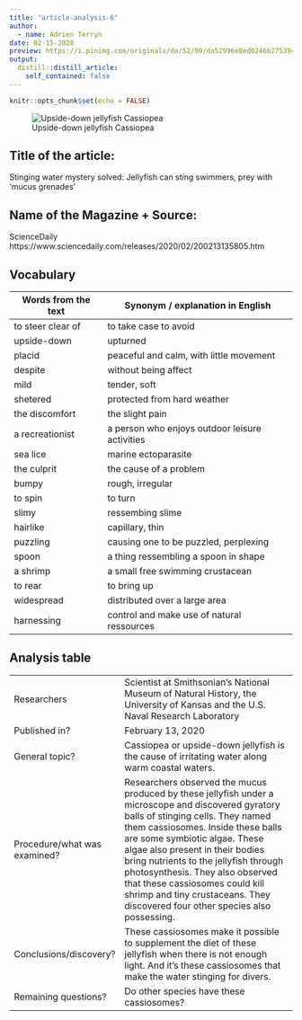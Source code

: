 ```yaml
---
title: "article-analysis-6"
author:
  - name: Adrien Terryn
date: 02-15-2020
preview: https://i.pinimg.com/originals/da/52/99/da52996e8ed0246b275394800e7edb8b.jpg
output:
  distill::distill_article:
    self_contained: false
---
```


```r
knitr::opts_chunk$set(echo = FALSE)
```

![Upside-down jellyfish Cassiopea ](https://i.pinimg.com/originals/da/52/99/da52996e8ed0246b275394800e7edb8b.jpg)

## Title of the article:

Stinging water mystery solved: Jellyfish can sting swimmers, prey with 'mucus grenades'

## Name of the Magazine + Source:

 ScienceDaily  https://www.sciencedaily.com/releases/2020/02/200213135805.htm

## Vocabulary

| Words from the text | Synonym / explanation in English               |
| ------------------- | ---------------------------------------------- |
| to steer clear of   | to take case to avoid                          |
| upside-down         | upturned                                       |
| placid              | peaceful and calm, with little movement        |
| despite             | without being affect                           |
| mild                | tender, soft                                   |
| shetered            | protected from hard weather                    |
| the discomfort      | the slight pain                                |
| a recreationist     | a person who enjoys outdoor leisure activities |
| sea lice            | marine ectoparasite                            |
| the culprit         | the cause of a problem                         |
| bumpy               | rough, irregular                               |
| to spin             | to turn                                        |
| slimy               | ressembing slime                               |
| hairlike            | capillary, thin                                |
| puzzling            | causing one to be puzzled, perplexing          |
|  spoon              | a thing ressembling a spoon in shape           |
| a shrimp            | a small free swimming crustacean               |
| to rear             | to bring up                                    |
| widespread          | distributed over a large area                  |
| harnessing          | control and make use of natural ressources     |

## Analysis table 

|                              |                                                                                                                                                                                                                                                                                                                                                                                                                                                  |
| ---------------------------- | ------------------------------------------------------------------------------------------------------------------------------------------------------------------------------------------------------------------------------------------------------------------------------------------------------------------------------------------------------------------------------------------------------------------------------------------------ |
| Researchers                  | Scientist at Smithsonian's National Museum of Natural History, the University of Kansas and the U.S. Naval Research Laboratory                                                                                                                                                                                                                                                                                                                   |
| Published in?                | February 13, 2020                                                                                                                                                                                                                                                                                                                                                                                                                                |
| General topic?               | Cassiopea or upside-down jellyfish is the cause of irritating water along warm coastal waters.                                                                                                                                                                                                                                                                                                                                                   |
| Procedure/what was examined? | Researchers observed the mucus produced by these jellyfish under a microscope and discovered gyratory balls of stinging cells. They named them cassiosomes. Inside these balls are some symbiotic algae. These algae also present in their bodies bring nutrients to the jellyfish through photosynthesis. They also observed that these cassiosomes could kill shrimp and tiny crustaceans. They discovered four other species also possessing. |
| Conclusions/discovery?       | These cassiosomes make it possible to supplement the diet of these jellyfish when there is not enough light. And it's these cassiosomes that make the water stinging for divers.                                                                                                                                                                                                                                                                 |
| Remaining questions?         | Do other species have these cassiosomes?                                                                                                                                                                                                                                                                                                                                                                                                         |






